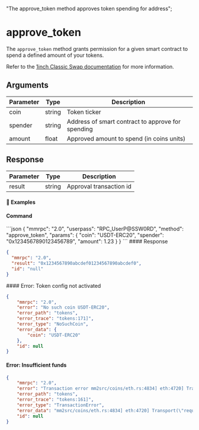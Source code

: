   "The approve_token method approves token spending for address";

# approve\_token

The `approve_token` method grants permission for a given smart contract to spend a defined amount of your tokens.

Refer to the [1inch Classic Swap documentation](https://portal.1inch.dev/documentation/apis/swap/classic-swap/quick-start) for more information.

## Arguments

| Parameter | Type   | Description                                       |
| --------- | ------ | ------------------------------------------------- |
| coin      | string | Token ticker                                      |
| spender   | string | Address of smart contract to approve for spending |
| amount    | float  | Approved amount to spend (in coins units)         |

## Response

| Parameter | Type   | Description             |
| --------- | ------ | ----------------------- |
| result    | string | Approval transaction id |

#### 📌 Examples

#### Command

<CodeGroup title="" tag="POST" label="approve_token" mm2MethodDecorate="true">
  ```json
  {
    "mmrpc": "2.0",
    "userpass": "RPC_UserP@SSW0RD",
    "method": "approve_token",
    "params": {
      "coin": "USDT-ERC20",
      "spender": "0x1234567890123456789",
      "amount": 1.23
    }
  }
  ```
</CodeGroup>

<CollapsibleSection expandedText="Hide Response" collapsedText="Show Response">
  #### Response

  ```json
  {
    "mmrpc": "2.0",
    "result": "0x1234567890abcdef01234567890abcdef0",
    "id": "null"
  }
  ```
</CollapsibleSection>

<CollapsibleSection expandedText="Hide Error Responses" collapsedText="Show Error Responses">
  #### Error: Token config not activated

  ```json
  {
      "mmrpc": "2.0",
      "error": "No such coin USDT-ERC20",
      "error_path": "tokens",
      "error_trace": "tokens:171]",
      "error_type": "NoSuchCoin",
      "error_data": {
          "coin": "USDT-ERC20"
      },
      "id": null
  }
  ```

  #### Error: Insufficient funds

  ```json
  {
      "mmrpc": "2.0",
      "error": "Transaction error mm2src/coins/eth.rs:4834] eth:4720] Transport(\"request MethodCall(MethodCall { jsonrpc: Some(V2), method: \\\"eth_estimateGas\\\", params: Array([Object({\\\"from\\\": String(\\\"0x083c32b38e8050473f6999e22f670d1404235592\\\"), \\\"to\\\": String(\\\"0xd6df932a45c0f255f85145f286ea0b292b21c90b\\\"), \\\"gasPrice\\\": String(\\\"0x6fc23a56a\\\"), \\\"value\\\": String(\\\"0x0\\\"), \\\"data\\\": String(\\\"0x095ea7b3000000000000000000000000083c32b38e8050473f6999e22f670d14042355920000000000000000000000000000000000000000000000001111d67bb1bb0000\\\")})]), id: Num(1) }) failed: Invalid response: Server: 'https://electrum3.cipig.net:18755/', error: RPC error: Error { code: ServerError(-32000), message: \\\"insufficient funds for transfer\\\", data: None }\")",
      "error_path": "tokens",
      "error_trace": "tokens:161]",
      "error_type": "TransactionError",
      "error_data": "mm2src/coins/eth.rs:4834] eth:4720] Transport(\"request MethodCall(MethodCall { jsonrpc: Some(V2), method: \\\"eth_estimateGas\\\", params: Array([Object({\\\"from\\\": String(\\\"0x083c32b38e8050473f6999e22f670d1404235592\\\"), \\\"to\\\": String(\\\"0xd6df932a45c0f255f85145f286ea0b292b21c90b\\\"), \\\"gasPrice\\\": String(\\\"0x6fc23a56a\\\"), \\\"value\\\": String(\\\"0x0\\\"), \\\"data\\\": String(\\\"0x095ea7b3000000000000000000000000083c32b38e8050473f6999e22f670d14042355920000000000000000000000000000000000000000000000001111d67bb1bb0000\\\")})]), id: Num(1) }) failed: Invalid response: Server: 'https://electrum3.cipig.net:18755/', error: RPC error: Error { code: ServerError(-32000), message: \\\"insufficient funds for transfer\\\", data: None }\")",
      "id": null
  }
  ```
</CollapsibleSection>
